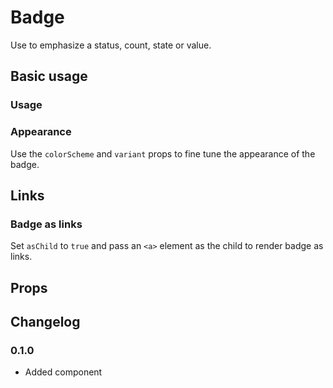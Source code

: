 # Badge

Use to emphasize a status, count, state or value.

## Basic usage

### Usage

<ax-demo name="badge/usage" />

### Appearance

Use the `colorScheme` and `variant` props to fine tune the appearance of the badge.

<ax-demo name="badge/appearance-usage" />

## Links

### Badge as links

Set `asChild` to `true` and pass an `<a>` element as the child to render badge as links.

<ax-demo name="badge/link-usage" />

## Props

<ax-props-table component="Badge" />

## Changelog

### 0.1.0

- Added component
